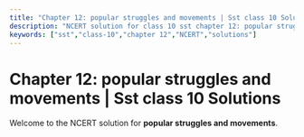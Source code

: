 ```yaml
---
title: "Chapter 12: popular struggles and movements | Sst class 10 Solutions"
description: "NCERT solution for class 10 sst chapter 12: popular struggles and movements."
keywords: ["sst","class-10","chapter 12","NCERT","solutions"]
---
```


# Chapter 12: popular struggles and movements | Sst class 10 Solutions

Welcome to the NCERT solution for **popular struggles and movements**.
